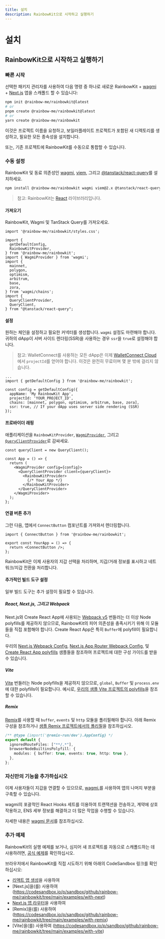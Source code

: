 ```yaml
---
title: 설치
description: RainbowKit으로 시작하고 실행하기
---
```


# 설치

## RainbowKit으로 시작하고 실행하기

### 빠른 시작

선택한 패키지 관리자를 사용하여 다음 명령 중 하나로 새로운 RainbowKit + [wagmi](https://wagmi.sh) + [Next.js](https://nextjs.org) 앱을 스캐폴드 할 수 있습니다:

```bash
npm init @rainbow-me/rainbowkit@latest
# or
pnpm create @rainbow-me/rainbowkit@latest
# or
yarn create @rainbow-me/rainbowkit
```

이것은 프로젝트 이름을 요청하고, 보일러플레이트 프로젝트가 포함된 새 디렉토리를 생성하고, 필요한 모든 종속성을 설치합니다.

또는, 기존 프로젝트에 RainbowKit를 수동으로 통합할 수 있습니다.

### 수동 설정

RainbowKit 및 동료 의존성인 [wagmi](https://wagmi.sh/), [viem](https://viem.sh), 그리고 [@tanstack/react-query](https://tanstack.com/query/v5)를 설치하세요.

```bash
npm install @rainbow-me/rainbowkit wagmi viem@2.x @tanstack/react-query
```

> 참고: RainbowKit는 [React](https://reactjs.org/) 라이브러리입니다.

#### 가져오기

RainbowKit, Wagmi 및 TanStack Query를 가져오세요.

```tsx
import '@rainbow-me/rainbowkit/styles.css';

import {
  getDefaultConfig,
  RainbowKitProvider,
} from '@rainbow-me/rainbowkit';
import { WagmiProvider } from 'wagmi';
import {
  mainnet,
  polygon,
  optimism,
  arbitrum,
  base,
  zora,
} from 'wagmi/chains';
import {
  QueryClientProvider,
  QueryClient,
} from "@tanstack/react-query";
```

#### 설정

원하는 체인을 설정하고 필요한 커넥터를 생성합니다. `wagmi` 설정도 마련해야 합니다. 귀하의 dApp이 서버 사이드 렌더링(SSR)을 사용하는 경우 `ssr`을 `true`로 설정해야 합니다.

> 참고: WalletConnect를 사용하는 모든 dApp은 이제 [WalletConnect Cloud](https://cloud.walletconnect.com/)에서 `projectId`를 얻어야 합니다. 이것은 완전히 무료이며 몇 분 밖에 걸리지 않습니다.

```tsx line=4-99
...
import { getDefaultConfig } from '@rainbow-me/rainbowkit';

const config = getDefaultConfig({
  appName: 'My RainbowKit App',
  projectId: 'YOUR_PROJECT_ID',
  chains: [mainnet, polygon, optimism, arbitrum, base, zora],
  ssr: true, // If your dApp uses server side rendering (SSR)
});
```

#### 프로바이더 래핑

애플리케이션을 `RainbowKitProvider`, [`WagmiProvider`](https://wagmi.sh/react/api/WagmiProvider#wagmiprovider), 그리고 [`QueryClientProvider`](https://tanstack.com/query/v4/docs/framework/react/reference/QueryClientProvider)로 감싸세요.

```tsx
const queryClient = new QueryClient();

const App = () => {
  return (
    <WagmiProvider config={config}>
      <QueryClientProvider client={queryClient}>
        <RainbowKitProvider>
          {/* Your App */}
        </RainbowKitProvider>
      </QueryClientProvider>
    </WagmiProvider>
  );
};
```

#### 연결 버튼 추가

그런 다음, 앱에서 `ConnectButton` 컴포넌트를 가져와서 렌더링합니다.

```tsx
import { ConnectButton } from '@rainbow-me/rainbowkit';

export const YourApp = () => {
  return <ConnectButton />;
};
```

RainbowKit은 이제 사용자의 지갑 선택을 처리하며, 지갑/거래 정보를 표시하고 네트워크/지갑 전환을 처리합니다.

#### 추가적인 빌드 도구 설정

일부 빌드 도구는 추가 설정이 필요할 수 있습니다.

##### React, Next.js, 그리고 Webpack

Next.js와 Create React App에 사용되는 [Webpack v5](https://webpack.js.org/blog/2020-10-10-webpack-5-release/) 번들러는 더 이상 Node polyfills를 제공하지 않으므로, RainbowKit의 피어 의존성을 충족시키기 위해 이 모듈들을 직접 포함해야 합니다. Create React App은 특히 `Buffer`에 polyfill이 필요합니다.

우리의 [Next.js Webpack Config](https://github.com/rainbow-me/rainbowkit/blob/main/examples/with-next/next.config.js), [Next.js App Router Webpack Config](https://github.com/rainbow-me/rainbowkit/blob/main/examples/with-next-app/next.config.js), 및 [Create React App polyfills](https://github.com/rainbow-me/rainbowkit/blob/main/examples/with-create-react-app/src/polyfills.ts) 샘플들을 참조하여 프로젝트에 대한 구성 가이드를 받을 수 있습니다.

##### Vite

[Vite](https://vitejs.dev) 번들러는 Node polyfills을 제공하지 않으므로, `global`, `Buffer` 및 `process.env`에 대한 polyfills이 필요합니다. 예시로, [우리의 샘플 Vite 프로젝트의 polyfills](https://github.com/rainbow-me/rainbowkit/tree/main/examples/with-vite/src/polyfills.ts)을 참조할 수 있습니다.

##### Remix

[Remix](https://remix.run)를 사용할 때 `buffer`, `events` 및 `http` 모듈을 폴리필해야 합니다. 아래 Remix 구성을 참조하거나 [샘플 Remix 프로젝트에서의 폴리필](https://github.com/rainbow-me/rainbowkit/blob/main/examples/with-remix)을 참조하십시오.

```ts
/** @type {import('@remix-run/dev').AppConfig} */
export default {
  ignoredRouteFiles: ["**/.*"],
  browserNodeBuiltinsPolyfill: {
    modules: { buffer: true, events: true, http: true },
  },
};
```

### 자신만의 기능을 추가하십시오

이제 사용자들이 지갑을 연결할 수 있으므로, [wagmi.](https://wagmi.sh)를 사용하여 앱의 나머지 부분을 구축할 수 있습니다.

wagmi의 포괄적인 React Hooks 세트를 이용하여 트랜잭션을 전송하고, 계약에 상호 작용하고, ENS 세부 정보를 해결하고 더 많은 작업을 수행할 수 있습니다.

자세한 내용은 [wagmi 문서](https://wagmi.sh)를 참조하십시오.

### 추가 예제

RainbowKit의 실행 예제를 보거나, 심지어 새 프로젝트를 자동으로 스캐폴드하는 데 사용하려면, [공식 예제](https://github.com/rainbow-me/rainbowkit/tree/main/examples)를 확인하십시오.

브라우저에서 RainbowKit를 직접 시도하기 위해 아래의 CodeSandbox 링크를 확인하십시오:

- [리액트 앱 생성](https://codesandbox.io/p/sandbox/github/rainbow-me/rainbowkit/tree/main/examples/with-create-react-app)을 사용하여
- [Next.js]을(를) 사용하여 (https://codesandbox.io/p/sandbox/github/rainbow-me/rainbowkit/tree/main/examples/with-next)
- [Next.js 앱 라우터](https://codesandbox.io/p/sandbox/github/rainbow-me/rainbowkit/tree/main/examples/with-next-app)을 사용하여
- [Remix]을(를) 사용하여 (https://codesandbox.io/p/sandbox/github/rainbow-me/rainbowkit/tree/main/examples/with-remix)
- [Vite]을(를) 사용하여 (https://codesandbox.io/p/sandbox/github/rainbow-me/rainbowkit/tree/main/examples/with-vite)
